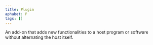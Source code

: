 ```yaml
---
title: Plugin
aphabet: P
tags: []
---
```


An add-on that adds new functionalities to a host program or software without alternating the host itself.
